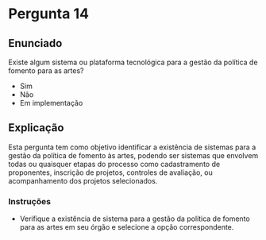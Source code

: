 # Pergunta 14 {#sec-q14}

## Enunciado

Existe algum sistema ou plataforma tecnológica para a gestão da política de fomento para as artes?

* Sim
* Não
* Em implementação

## Explicação

Esta pergunta tem como objetivo identificar a existência de sistemas para a gestão da política de fomento às artes, podendo ser sistemas que envolvem todas ou quaisquer etapas do processo como cadastramento de proponentes, inscrição de projetos, controles de avaliação, ou acompanhamento dos projetos selecionados.

### Instruções

* Verifique a existência de sistema para a gestão da política de fomento para as artes em seu órgão e selecione a opção correspondente.


